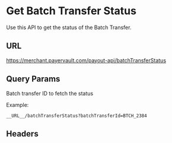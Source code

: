 # Get Batch Transfer Status

Use this API to get the status of the Batch Transfer.

## URL

<GETBadge/>  https://merchant.payervault.com/payout-api/batchTransferStatus

## Query Params
<BodyParams feild="batchTransferId" type="string" isRequired={true}/>

Batch transfer ID to fetch the status

Example:
```
__URL__/batchTransferStatus?batchTransferId=BTCH_2384
```

## Headers

<IdAndSecTable/>